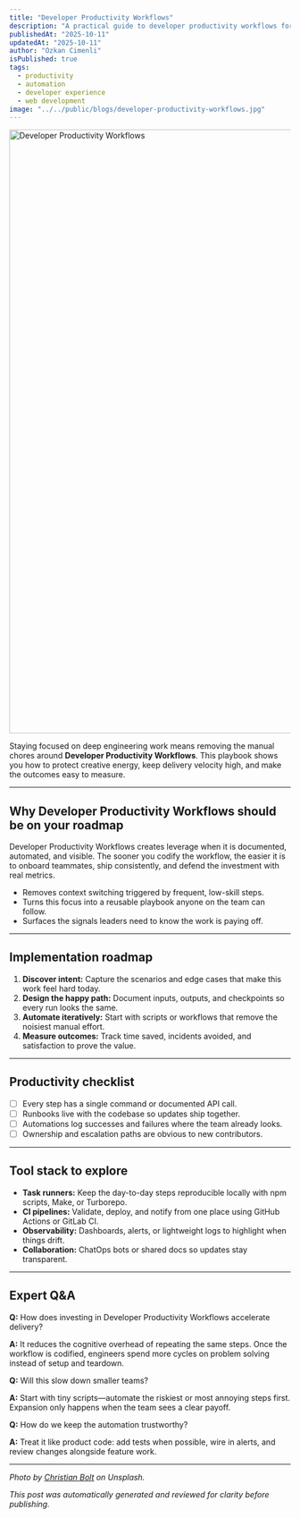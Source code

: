 ```yaml
---
title: "Developer Productivity Workflows"
description: "A practical guide to developer productivity workflows for modern developers."
publishedAt: "2025-10-11"
updatedAt: "2025-10-11"
author: "Ozkan Cimenli"
isPublished: true
tags:
  - productivity
  - automation
  - developer experience
  - web development
image: "../../public/blogs/developer-productivity-workflows.jpg"
---
```


<Image
  src="/blogs/developer-productivity-workflows.jpg"
  width="1920"
  height="1080"
  alt="Developer Productivity Workflows"
  priority
  sizes="100vw"
/>

Staying focused on deep engineering work means removing the manual chores around **Developer Productivity Workflows**. This playbook shows you how to protect creative energy, keep delivery velocity high, and make the outcomes easy to measure.

---

## Why Developer Productivity Workflows should be on your roadmap

Developer Productivity Workflows creates leverage when it is documented, automated, and visible. The sooner you codify the workflow, the easier it is to onboard teammates, ship consistently, and defend the investment with real metrics.

- Removes context switching triggered by frequent, low-skill steps.
- Turns this focus into a reusable playbook anyone on the team can follow.
- Surfaces the signals leaders need to know the work is paying off.

---

## Implementation roadmap

1. **Discover intent:** Capture the scenarios and edge cases that make this work feel hard today.
2. **Design the happy path:** Document inputs, outputs, and checkpoints so every run looks the same.
3. **Automate iteratively:** Start with scripts or workflows that remove the noisiest manual effort.
4. **Measure outcomes:** Track time saved, incidents avoided, and satisfaction to prove the value.

---

## Productivity checklist

- [ ] Every step has a single command or documented API call.
- [ ] Runbooks live with the codebase so updates ship together.
- [ ] Automations log successes and failures where the team already looks.
- [ ] Ownership and escalation paths are obvious to new contributors.

---

## Tool stack to explore

- **Task runners:** Keep the day-to-day steps reproducible locally with npm scripts, Make, or Turborepo.
- **CI pipelines:** Validate, deploy, and notify from one place using GitHub Actions or GitLab CI.
- **Observability:** Dashboards, alerts, or lightweight logs to highlight when things drift.
- **Collaboration:** ChatOps bots or shared docs so updates stay transparent.

---

## Expert Q&A

**Q:** How does investing in Developer Productivity Workflows accelerate delivery?

**A:** It reduces the cognitive overhead of repeating the same steps. Once the workflow is codified, engineers spend more cycles on problem solving instead of setup and teardown.

**Q:** Will this slow down smaller teams?

**A:** Start with tiny scripts—automate the riskiest or most annoying steps first. Expansion only happens when the team sees a clear payoff.

**Q:** How do we keep the automation trustworthy?

**A:** Treat it like product code: add tests when possible, wire in alerts, and review changes alongside feature work.


---

_Photo by [Christian Bolt](https://unsplash.com/@christianbolt) on Unsplash._

_This post was automatically generated and reviewed for clarity before publishing._
